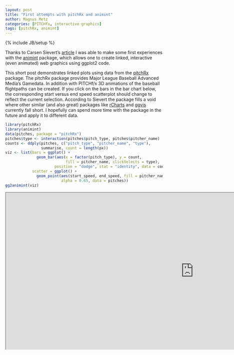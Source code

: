 ```yaml
---
layout: post
title: "First attempts with pitchRx and animint"
author: Magnus Metz
categories: [PITCHfx, interactive graphics]
tags: [pitchRx, animint]
---
```

{% include JB/setup %}


Thanks to Carsen Sievert's
[article](http://cpsievert.github.io/2014/03/fun-with-pitchrx-and-animint/) I was able to make some
first experiences with the [animint](https://github.com/tdhock/animint) package, which allows one
to create linked, interactive (even animated) web graphics using ggplot2 code.

This short post demonstrates linked plots using data from the
[pitchRx](http://cran.r-project.org/web/packages/pitchRx/) package. The pitchRx package provides
Major League Baseball Advanced Media's Gamedata. In addition with PITCHf/x 3D animations of the
baseball flightpaths can be created. If you click on the bars in the bar chart below, the
corresponding start versus end speed scatterplot should change to reflect the current selection.
According to Sievert the package fills a void where other similar (and also great) packages like
[rCharts](http://rcharts.io/) and [ggvis](http://ggvis.rstudio.com/) currently fall short. I
hopefully can spend more time with the package in the future and apply it to different data.

```r
library(pitchRx)
library(animint)
data(pitches, package = "pitchRx")
pitches$type <- interaction(pitches$pitch_type, pitches$pitcher_name)
counts <- ddply(pitches, c("pitch_type", "pitcher_name", "type"),
                summarise, count = length(px))
viz <- list(bars = ggplot() +
              geom_bar(aes(x = factor(pitch_type), y = count,
                           fill = pitcher_name, clickSelects = type),
                      position = "dodge", stat = "identity", data = counts),
            scatter = ggplot() +
              geom_point(aes(start_speed, end_speed, fill = pitcher_name, showSelected = type),
                         alpha = 0.65, data = pitches))
gg2animint(viz)
```
<iframe src="http://magnusmetz.github.io/figures/2014-05-15-first-attempts-with-animint/animint/"
style="background: #FFFFFF;" width="1200" height="500"> </iframe>
